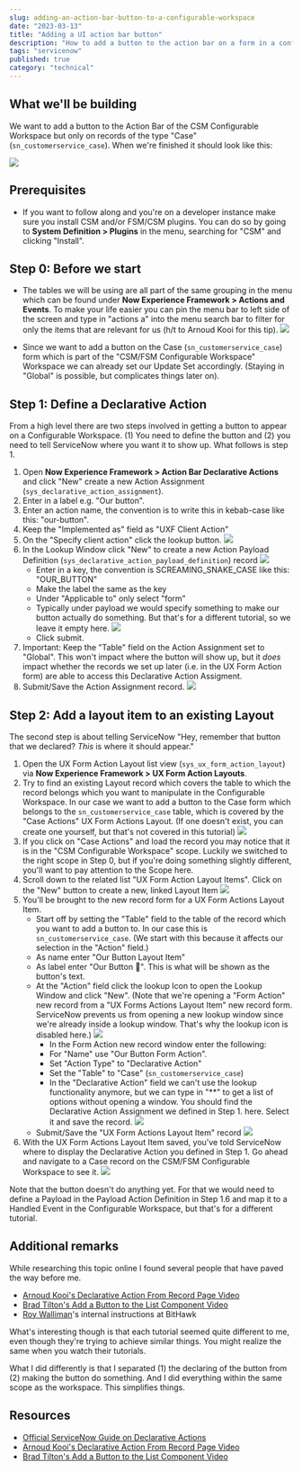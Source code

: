 ```yaml
---
slug: adding-an-action-bar-button-to-a-configurable-workspace
date: "2023-03-13"
title: "Adding a UI action bar button"
description: "How to add a button to the action bar on a form in a configurable workspace."
tags: "servicenow"
published: true
category: "technical"
---
```


## What we'll be building

We want to add a button to the Action Bar of the CSM Configurable Workspace but only on records of the type "Case" (`sn_customerservice_case`). When we're finished it should look like this:

![](/assets/20230310161519.png)

## Prerequisites

- If you want to follow along and you're on a developer instance make sure you install CSM and/or FSM/CSM plugins. You can do so by going to **System Definition > Plugins** in the menu, searching for "CSM" and clicking "Install".

## Step 0: Before we start

- The tables we will be using are all part of the same grouping in the menu which can be found under **Now Experience Framework > Actions and Events**. To make your life easier you can pin the menu bar to left side of the screen and type in "actions a" into the menu search bar to filter for only the items that are relevant for us (h/t to Arnoud Kooi for this tip). ![](/assets/20230311055309.png)

- Since we want to add a button on the Case (`sn_customerservice_case`) form which is part of the "CSM/FSM Configurable Workspace" Workspace we can already set our Update Set accordingly. (Staying in "Global" is possible, but complicates things later on).

## Step 1: Define a Declarative Action

From a high level there are two steps involved in getting a button to appear on a Configurable Workspace. (1) You need to define the button and (2) you need to tell ServiceNow where you want it to show up. What follows is step 1.

1. Open **Now Experience Framework > Action Bar Declarative Actions** and click "New" create a new Action Assignment (`sys_declarative_action_assignment`).
2. Enter in a label e.g. "Our button".
3. Enter an action name, the convention is to write this in kebab-case like this: "our-button".
4. Keep the "Implemented as" field as "UXF Client Action"
5. On the "Specify client action" click the lookup button. ![](/assets/20230311060213.png)
6. In the Lookup Window click "New" to create a new Action Payload Definition (`sys_declarative_action_payload_definition`) record ![](/assets/20230311060403.png)
   - Enter in a key, the convention is SCREAMING_SNAKE_CASE like this: "OUR_BUTTON"
   - Make the label the same as the key
   - Under "Applicable to" only select "form"
   - Typically under payload we would specify something to make our button actually do something. But that's for a different tutorial, so we leave it empty here. ![](/assets/20230311060813.png)
   - Click submit.
7. Important: Keep the "Table" field on the Action Assignment set to "Global". This won't impact where the button will show up, but it _does_ impact whether the records we set up later (i.e. in the UX Form Action form) are able to access this Declarative Action Assigment.
8. Submit/Save the Action Assignment record. ![](/assets/20230311060951.png)

## Step 2: Add a layout item to an existing Layout

The second step is about telling ServiceNow "Hey, remember that button that we declared? _This_ is where it should appear."

1. Open the UX Form Action Layout list view (`sys_ux_form_action_layout`) via **Now Experience Framework > UX Form Action Layouts**.
2. Try to find an existing Layout record which covers the table to which the record belongs which you want to manipulate in the Configurable Workspace. In our case we want to add a button to the Case form which belongs to the `sn_customerservice_case` table, which is covered by the "Case Actions" UX Form Actions Layout. (If one doesn't exist, you can create one yourself, but that's not covered in this tutorial) ![](/assets/20230311061611.png)
3. If you click on "Case Actions" and load the record you may notice that it is in the "CSM Configurable Workspace" scope. Luckily we switched to the right scope in Step 0, but if you're doing something slightly different, you'll want to pay attention to the Scope here.
4. Scroll down to the related list "UX Form Action Layout Items". Click on the "New" button to create a new, linked Layout Item ![](/assets/20230311061935.png)
5. You'll be brought to the new record form for a UX Form Actions Layout Item.
   - Start off by setting the "Table" field to the table of the record which you want to add a button to. In our case this is `sn_customerservice_case`. (We start with this because it affects our selection in the "Action" field.)
   - As name enter "Our Button Layout Item"
   - As label enter "Our Button 👋". This is what will be shown as the button's text.
   - At the "Action" field click the lookup Icon to open the Lookup Window and click "New". (Note that we're opening a "Form Action" new record from a "UX Forms Actions Layout Item" new record form. ServiceNow prevents us from opening a new lookup window since we're already inside a lookup window. That's why the lookup icon is disabled here.) ![](/assets/20230311063258.png)
     - In the Form Action new record window enter the following:
     - For "Name" use "Our Button Form Action".
     - Set "Action Type" to "Declarative Action"
     - Set the "Table" to "Case" (`sn_customerservice_case`)
     - In the "Declarative Action" field we can't use the lookup functionality anymore, but we can type in "\*\*" to get a list of options without opening a window. You should find the Declarative Action Assignment we defined in Step 1. here. Select it and save the record. ![](/assets/20230311064259.png)
   - Submit/Save the "UX Form Actions Layout Item" record ![](/assets/20230311064825.png)
6. With the UX Form Actions Layout Item saved, you've told ServiceNow where to display the Declarative Action you defined in Step 1. Go ahead and navigate to a Case record on the CSM/FSM Configurable Workspace to see it. ![](/assets/20230311065106.png)

Note that the button doesn't do anything yet. For that we would need to define a Payload in the Payload Action Definition in Step 1.6 and map it to a Handled Event in the Configurable Workspace, but that's for a different tutorial.

## Additional remarks

While researching this topic online I found several people that have paved the way before me.

- [Arnoud Kooi's Declarative Action From Record Page Video](https://www.youtube.com/watch?v=C8KDDHUvNO8)
- [Brad Tilton's Add a Button to the List Component Video](https://www.youtube.com/watch?v=lTDa8nFRvmU)
- [Roy Walliman](https://www.servicenow.com/community/user/viewprofilepage/user-id/270338)'s internal instructions at BitHawk

What's interesting though is that each tutorial seemed quite different to me, even though they're trying to achieve similar things. You might realize the same when you watch their tutorials.

What I did differently is that I separated (1) the declaring of the button from (2) making the button do something. And I did everything within the same scope as the workspace. This simplifies things.

## Resources

- [Official ServiceNow Guide on Declarative Actions](https://www.servicenow.com/community/next-experience-articles/introduction-to-declarative-actions/ta-p/2332003)
- [Arnoud Kooi's Declarative Action From Record Page Video](https://www.youtube.com/watch?v=C8KDDHUvNO8)
- [Brad Tilton's Add a Button to the List Component Video](https://www.youtube.com/watch?v=lTDa8nFRvmU)
